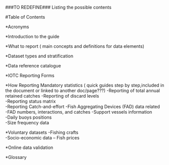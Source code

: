 
###TO REDEFINE### Listing the possible contents

#Table of Contents

*Acronyms	

*Introduction to the guide	

*What to report ( main concepts and definitions for data elements)

*Dataset types and stratification

*Data reference catalogue	

*IOTC Reporting Forms


*How Reporting Mandatory statistics ( quick guides step by step,included in the document or  linked to another doc/page???)
-Reporting of total annual retained catches
-Reporting of discard levels	
-Reporting status matrix	
-Reporting Catch-and-effort	
-Fish Aggregating Devices (FAD) data related	
  -FAD numbers, interactions, and catches
  -Support vessels information	
  -Daily buoys positions	
-Size frequency data	

*Voluntary datasets	
  -Fishing crafts 	
  -Socio-economic data – Fish prices 	


*Online data validation	

*Glossary
